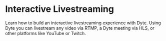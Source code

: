 # Interactive Livestreaming

Learn how to build an interactive livestreaming experience with Dyte. Using Dyte you can livestream any video via RTMP, a Dyte meeting via HLS, or other platforms like YouTube or Twitch.

<CardSection id="livestream">
  <Card
    title="Interactive Livestreaming Overview"
    to="/guides/livestream/livestream-overview"
  />
  <Card
    title="Getting Started with Interactive Livestreaming"
    to="/guides/livestream/getting-started-with-livestreaming"
  />
  <Card
    title="Livestreaming any Video via RTMP"
    to="/guides/livestream/livestream-any-rtmp"
  />
  <Card
    title="Livestreaming a Dyte Meeting via HLS"
    to="/guides/livestream/livestream-dyte-meeting"
  />
  <Card
    title="Livestream Dyte Meetings to Other Platforms"
    to="/guides/livestream/livestreaming-other-platforms"
  />
  <Card
    title="Livestreaming Webhooks"
    to="/guides/livestream/livestream-webhooks"
  />
</CardSection>
